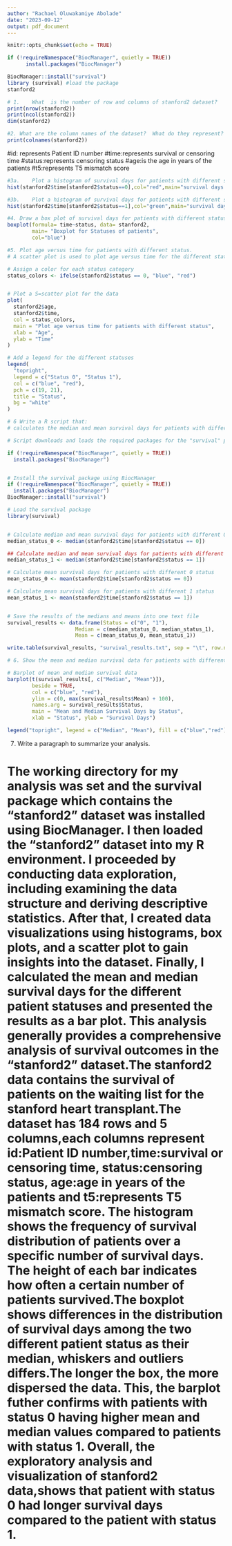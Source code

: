 ---
author: "Rachael Oluwakamiye Abolade"
date: "2023-09-12"
output: pdf_document
---

```{r setup, include=FALSE}
knitr::opts_chunk$set(echo = TRUE)
```


```{r}

if (!requireNamespace("BiocManager", quietly = TRUE))
      install.packages("BiocManager")

```

```{r}
BiocManager::install("survival")
library (survival) #load the package 
stanford2
```
```{r}
# 1.	What  is the number of row and columns of stanford2 dataset?
print(nrow(stanford2))
print(ncol(stanford2))
dim(stanford2)

```
```{r}
#2.	What are the column names of the dataset?  What do they represent?
print(colnames(stanford2))

```
#id: represents Patient ID number
#time:represents survival or censoring time
#status:represents censoring status
#age:is the age in years of the patients
#t5:represents T5 mismatch score


```{r}
#3a.	Plot a histogram of survival days for patients with different status (0). 
hist(stanford2$time[stanford2$status==0],col="red",main="survival days for patients with status 0",xlab="time/days",ylab="no of patients 0 status")

```


```{r}
#3b.	Plot a histogram of survival days for patients with different status (1). 
hist(stanford2$time[stanford2$status==1],col="green",main="survival days for patients with status 1",xlab="time/days",ylab="no of patients 1 status")
```
```{r}
#4.	Draw a box plot of survival days for patients with different status. 
boxplot(formula= time~status, data= stanford2,
        main= "Boxplot for Statuses of patients",
        col="blue")
```

```{r}
#5.	Plot age versus time for patients with different status. 
# A scatter plot is used to plot age versus time for the different status groups

# Assign a color for each status category 
status_colors <- ifelse(stanford2$status == 0, "blue", "red")


# Plot a S=scatter plot for the data
plot(
  stanford2$age,
  stanford2$time,
  col = status_colors,
  main = "Plot age versus time for patients with different status",
  xlab = "Age",
  ylab = "Time"
)

# Add a legend for the different statuses
legend(
  "topright",
  legend = c("Status 0", "Status 1"),
  col = c("blue", "red"),
  pch = c(19, 21),
  title = "Status",
  bg = "white"
)
```


```{r}
# 6 Write a R script that:
# calculates the median and mean survival days for patients with different status and saves the results into a text file (5 pts).

# Script downloads and loads the required packages for the "survival" package ande calculates the median and mean values.

if (!requireNamespace("BiocManager", quietly = TRUE))
  install.packages("BiocManager")


# Install the survival package using BiocManager
if (!requireNamespace("BiocManager", quietly = TRUE))
  install.packages("BiocManager")
BiocManager::install("survival")

# Load the survival package
library(survival)


# Calculate median and mean survival days for patients with different 0 status
median_status_0 <- median(stanford2$time[stanford2$status == 0])

## Calculate median and mean survival days for patients with different 1 status
median_status_1 <- median(stanford2$time[stanford2$status == 1])

# Calculate mean survival days for patients with different 0 status
mean_status_0 <- mean(stanford2$time[stanford2$status == 0])

# Calculate mean survival days for patients with different 1 status
mean_status_1 <- mean(stanford2$time[stanford2$status == 1])


# Save the results of the medians and means into one text file
survival_results <- data.frame(Status = c("0", "1"), 
                      Median = c(median_status_0, median_status_1), 
                      Mean = c(mean_status_0, mean_status_1))

write.table(survival_results, "survival_results.txt", sep = "\t", row.names = FALSE)


```

```{r}
# 6. Show the mean and median survival data for patients with different status (0/1) in a barplot diagram

# Barplot of mean and median survival data
barplot(t(survival_results[, c("Median", "Mean")]), 
        beside = TRUE, 
        col = c("blue", "red"), 
        ylim = c(0, max(survival_results$Mean) + 100), 
        names.arg = survival_results$Status, 
        main = "Mean and Median Survival Days by Status",
        xlab = "Status", ylab = "Survival Days")

legend("topright", legend = c("Median", "Mean"), fill = c("blue","red"))

```
 7. Write a paragraph to summarize your analysis.

# The working directory for my analysis was set and the survival package which contains the "stanford2" dataset was installed using BiocManager. I then loaded the "stanford2" dataset into my R environment. I proceeded by conducting data exploration, including examining the data structure and deriving descriptive statistics. After that, I created data visualizations using histograms, box plots, and a scatter plot to gain insights into the dataset. Finally, I calculated the mean and median survival days for the different patient statuses and presented the results as a bar plot. This analysis generally provides a comprehensive analysis of survival outcomes in the "stanford2" dataset.The stanford2 data contains the survival of patients on the waiting list for the stanford heart transplant.The dataset has 184 rows and 5 columns,each columns represent id:Patient ID number,time:survival or censoring time, status:censoring status, age:age in years of the patients and t5:represents T5 mismatch score. The histogram shows the frequency of survival distribution of patients over a specific number of survival days. The height of each bar indicates how often a certain number of patients survived.The boxplot shows differences in the distribution of survival days among the two different patient status as their median, whiskers and outliers differs.The longer the box, the more dispersed the data. This, the barplot futher confirms with patients with status 0 having higher mean and median values compared to patients with status 1. Overall, the exploratory analysis and visualization of stanford2 data,shows that patient with status 0 had longer survival days compared to the patient with status 1.

